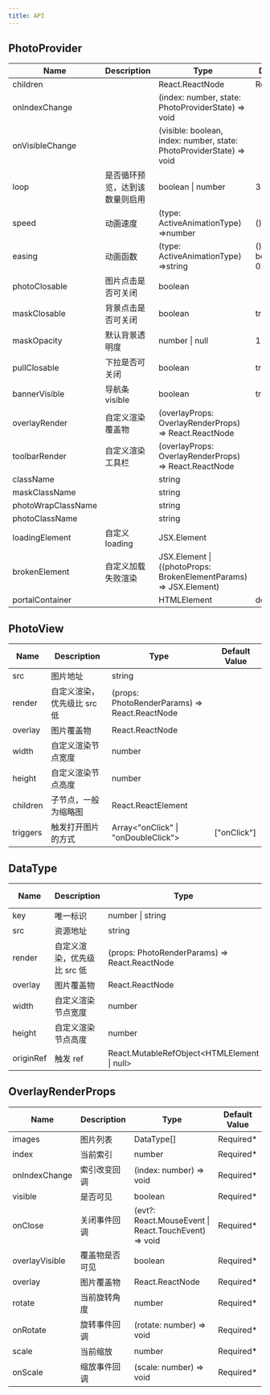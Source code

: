 ```yaml
---
title: API
---
```


## PhotoProvider

| Name               | Description                    | Type                                                                       | Default Value                            |
| ------------------ | ------------------------------ | -------------------------------------------------------------------------- | ---------------------------------------- |
| children           |                                | React.ReactNode                                                            | Required\*                               |
| onIndexChange      |                                | (index: number, state: PhotoProviderState) =&gt; void                      |
| onVisibleChange    |                                | (visible: boolean, index: number, state: PhotoProviderState) =&gt; void    |
| loop               | 是否循环预览，达到该数量则启用 | boolean \| number                                                          | 3                                        |
| speed              | 动画速度                       | (type: ActiveAnimationType) =>number                                       | () => 400                                |
| easing             | 动画函数                       | (type: ActiveAnimationType) =>string                                       | () => 'cubic-bezier(0.25, 0.8, 0.25, 1)' |
| photoClosable      | 图片点击是否可关闭             | boolean                                                                    |
| maskClosable       | 背景点击是否可关闭             | boolean                                                                    | true                                     |
| maskOpacity        | 默认背景透明度                 | number \| null                                                             | 1                                        |
| pullClosable       | 下拉是否可关闭                 | boolean                                                                    | true                                     |
| bannerVisible      | 导航条 visible                 | boolean                                                                    | true                                     |
| overlayRender      | 自定义渲染覆盖物               | \(overlayProps: OverlayRenderProps\) =&gt; React\.ReactNode                |
| toolbarRender      | 自定义渲染工具栏               | \(overlayProps: OverlayRenderProps\) =&gt; React\.ReactNode                |
| className          |                                | string                                                                     |
| maskClassName      |                                | string                                                                     |
| photoWrapClassName |                                | string                                                                     |
| photoClassName     |                                | string                                                                     |
| loadingElement     | 自定义 loading                 | JSX\.Element                                                               |
| brokenElement      | 自定义加载失败渲染             | JSX\.Element \| \(\(photoProps: BrokenElementParams\) =&gt; JSX\.Element\) |
| portalContainer    |                                | HTMLElement                                                                | document.body                            |

## PhotoView

| Name     | Description                 | Type                                                | Default Value |
| -------- | --------------------------- | --------------------------------------------------- | ------------- |
| src      | 图片地址                    | string                                              |
| render   | 自定义渲染，优先级比 src 低 | \(props: PhotoRenderParams\) =&gt; React\.ReactNode |
| overlay  | 图片覆盖物                  | React\.ReactNode                                    |
| width    | 自定义渲染节点宽度          | number                                              |
| height   | 自定义渲染节点高度          | number                                              |
| children | 子节点，一般为缩略图        | React\.ReactElement                                 |
| triggers | 触发打开图片的方式        | Array\<\"onClick\" \| \"onDoubleClick\"\>                            | [\"onClick\"]          |

## DataType

| Name      | Description                 | Type                                                | Default Value |
| --------- | --------------------------- | --------------------------------------------------- | ------------- |
| key       | 唯一标识                    | number \| string                                    | Required\*    |
| src       | 资源地址                    | string                                              |
| render    | 自定义渲染，优先级比 src 低 | \(props: PhotoRenderParams\) =&gt; React\.ReactNode |
| overlay   | 图片覆盖物                  | React\.ReactNode                                    |
| width     | 自定义渲染节点宽度          | number                                              |
| height    | 自定义渲染节点高度          | number                                              |
| originRef | 触发 ref                    | React\.MutableRefObject&lt;HTMLElement \| null&gt;  |

## OverlayRenderProps

| Name           | Description    | Type                                                        | Default Value |
| -------------- | -------------- | ----------------------------------------------------------- | ------------- |
| images         | 图片列表       | DataType\[\]                                                | Required\*    |
| index          | 当前索引       | number                                                      | Required\*    |
| onIndexChange  | 索引改变回调   | \(index: number\) =&gt; void                                | Required\*    |
| visible        | 是否可见       | boolean                                                     | Required\*    |
| onClose        | 关闭事件回调   | \(evt?: React\.MouseEvent \| React\.TouchEvent\) =&gt; void | Required\*    |
| overlayVisible | 覆盖物是否可见 | boolean                                                     | Required\*    |
| overlay        | 图片覆盖物     | React\.ReactNode                                            | Required\*    |
| rotate         | 当前旋转角度   | number                                                      | Required\*    |
| onRotate       | 旋转事件回调   | \(rotate: number\) =&gt; void                               | Required\*    |
| scale          | 当前缩放       | number                                                      | Required\*    |
| onScale        | 缩放事件回调   | \(scale: number\) =&gt; void                                | Required\*    |
